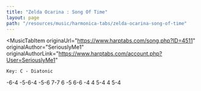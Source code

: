 ```yaml
---
title: "Zelda Ocarina : Song Of Time"
layout: page
path: "/resources/music/harmonica-tabs/zelda-ocarina-song-of-time"
---
```


<MusicTabItem
  originaUrl="https://www.harptabs.com/song.php?ID=4511"
  originalAuthor="SeriouslyMe1"
  originalAuthorLink="https://www.harptabs.com/account.php?User=SeriouslyMe1"
>

    Key: C - Diatonic


-6-4  -5-6-4  -5-6 7-7  6  -5 6-6  -4  4 5-4  4 5-4
</MusicTabItem>
